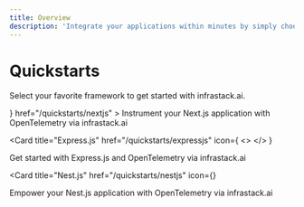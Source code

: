 ```yaml
---
title: Overview
description: 'Integrate your applications within minutes by simply choosing your framework or programming language below.'
---
```




# Quickstarts
Select your favorite framework to get started with infrastack.ai.


<CardGroup cols={2}>
   <Card
    title="Next.js"
      icon={
      <>
        <NextJSIcon size="24" />
      </>
    }
    href="/quickstarts/nextjs"
  >
  Instrument your Next.js application with OpenTelemetry via infrastack.ai
  </Card>

  <Card
    title="Express.js"
    href="/quickstarts/expressjs"
    icon={
      <>
        <ExpressJSIcon size="24" />
      </>
    }
  >
  Get started with Express.js and OpenTelemetry via infrastack.ai
  </Card>

  <Card
    title="Nest.js"
    href="/quickstarts/nestjs"
    icon={<NestJSIcon size="24" />}
  >
  Empower your Nest.js application with OpenTelemetry via infrastack.ai
  </Card>
</CardGroup>
